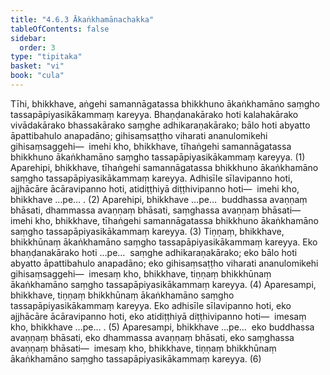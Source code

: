 ```yaml
---
title: "4.6.3 Ākaṅkhamānachakka"
tableOfContents: false
sidebar:
  order: 3
type: "tipitaka"
basket: "vi"
book: "cula"
---
```



<DynamicBreadcrumb />

<Division number="210" book="cula" bookNo="4" page="207">

<Paragraph number="863" book="cula">
Tīhi, bhikkhave, aṅgehi samannāgatassa bhikkhuno ākaṅkhamāno saṃgho tassapāpiyasikākammaṃ kareyya. Bhaṇḍanakārako hoti kalahakārako vivādakārako bhassakārako saṃghe adhikaraṇakārako; bālo hoti abyatto āpattibahulo anapadāno; gihisaṃsaṭṭho viharati ananulomikehi gihisaṃsaggehi—  imehi kho, bhikkhave, tīhaṅgehi samannāgatassa bhikkhuno ākaṅkhamāno saṃgho tassapāpiyasikākammaṃ kareyya. (1)
</Paragraph>

<Paragraph number="864" book="cula">
Aparehipi, bhikkhave, tīhaṅgehi samannāgatassa bhikkhuno ākaṅkhamāno saṃgho tassapāpiyasikākammaṃ kareyya. Adhisīle sīlavipanno hoti, ajjhācāre ācāravipanno hoti, atidiṭṭhiyā diṭṭhivipanno hoti—  imehi kho, bhikkhave …pe… . (2)
</Paragraph>

<Paragraph number="865" book="cula">
Aparehipi, bhikkhave …pe…  buddhassa avaṇṇaṃ bhāsati, dhammassa avaṇṇaṃ bhāsati, saṃghassa avaṇṇaṃ bhāsati—  imehi kho, bhikkhave, tīhaṅgehi samannāgatassa bhikkhuno ākaṅkhamāno saṃgho tassapāpiyasikākammaṃ kareyya. (3)
</Paragraph>

<Paragraph number="866" book="cula">
Tiṇṇaṃ, bhikkhave, bhikkhūnaṃ ākaṅkhamāno saṃgho tassapāpiyasikākammaṃ kareyya. Eko bhaṇḍanakārako hoti …pe…  saṃghe adhikaraṇakārako; eko bālo hoti abyatto āpattibahulo anapadāno; eko gihisaṃsaṭṭho viharati ananulomikehi gihisaṃsaggehi—  imesaṃ kho, bhikkhave, tiṇṇaṃ bhikkhūnaṃ ākaṅkhamāno saṃgho tassapāpiyasikākammaṃ kareyya. (4)
</Paragraph>

<Paragraph number="867" book="cula">
Aparesampi, bhikkhave, tiṇṇaṃ bhikkhūnaṃ ākaṅkhamāno saṃgho tassapāpiyasikākammaṃ kareyya. Eko adhisīle sīlavipanno hoti, eko ajjhācāre ācāravipanno hoti, eko atidiṭṭhiyā diṭṭhivipanno hoti—  imesaṃ kho, bhikkhave …pe… . (5)
</Paragraph>

<Paragraph number="868" book="cula">
Aparesampi, bhikkhave …pe…  eko buddhassa avaṇṇaṃ bhāsati, eko dhammassa avaṇṇaṃ bhāsati, eko saṃghassa avaṇṇaṃ bhāsati—  imesaṃ kho, bhikkhave, tiṇṇaṃ bhikkhūnaṃ ākaṅkhamāno saṃgho tassapāpiyasikākammaṃ kareyya. (6)
</Paragraph>
</Division>